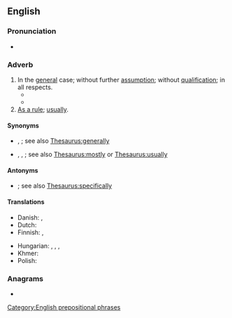 ==English==

===Pronunciation===
* {{audio|en|en-us-in general.ogg|Audio (US)}}

===Adverb===
{{head|en|adverb}}

# In the [[general]] case; without further [[assumption]]; without [[qualification]]; in all respects.
#* {{quote-book|en|year=c. 1608|authorlink=William Shakespeare|first=William|last=Shakespeare|title={{w|Pericles}}|others=act V, scene 1|url=http://www.opensourceshakespeare.org/views/plays/play_view.php?WorkID=pericles&Scope=entire&pleasewait=1&msg=pl|passage=Thou art a grave and noble counsellor,<br />Most wise '''in general''':}}
#* {{quote-book|en|year=c. 1601|authorlink=William Shakespeare|first=William|last=Shakespeare|title={{w|Troilus and Cressida}}|others=act IV, scene 5|url=http://www.opensourceshakespeare.org/views/plays/play_view.php?WorkID=troilus&Scope=entire&pleasewait=1&msg=pl|passage=Yet is the kindness but particular;<br />’Twere better she were kiss’d '''in general'''.}}
# [[as a rule|As a rule]]; [[usually]].

====Synonyms====
* {{sense|in the general case}} {{l|en|as a whole}}, {{l|en|generally}}; see also [[Thesaurus:generally]]
* {{sense|as a rule}} {{l|en|chiefly}}, {{l|en|generally}}, {{l|en|normally}}; see also [[Thesaurus:mostly]] or [[Thesaurus:usually]]

====Antonyms====
* {{sense|in the general case}} {{l|en|in particular}}; see also [[Thesaurus:specifically]]

====Translations====
{{trans-top|in the general case}}
* Danish: {{t|da|generelt}}, {{t|da|generelt set}}
* Dutch: {{t|nl|in het algemeen}}
* Finnish: {{t+|fi|yleensä}}, {{t+|fi|yleisesti}}
{{trans-mid}}
* Hungarian: {{t|hu|általánosságban}}, {{t|hu|összességében}}, {{t|hu|egészében véve}}, {{t+|hu|alapjában véve}}
* Khmer: {{t|km|ជាទូទៅ|tr=cie tuu təv|sc=Khmr}}
* Polish: {{t+|pl|w ogóle}}
{{trans-bottom}}

{{trans-see|generally}}

===Anagrams===
* {{anagrams|en|a=aeegilnnr|e-learning|eLearning}}

[[Category:English prepositional phrases]]